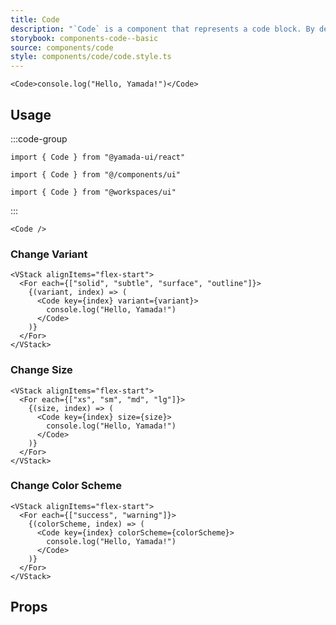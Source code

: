 ```yaml
---
title: Code
description: "`Code` is a component that represents a code block. By default, it renders a `code` element."
storybook: components-code--basic
source: components/code
style: components/code/code.style.ts
---
```


```tsx preview
<Code>console.log("Hello, Yamada!")</Code>
```

## Usage

:::code-group

```tsx [package]
import { Code } from "@yamada-ui/react"
```

```tsx [alias]
import { Code } from "@/components/ui"
```

```tsx [monorepo]
import { Code } from "@workspaces/ui"
```

:::

```tsx
<Code />
```

### Change Variant

```tsx preview
<VStack alignItems="flex-start">
  <For each={["solid", "subtle", "surface", "outline"]}>
    {(variant, index) => (
      <Code key={index} variant={variant}>
        console.log("Hello, Yamada!")
      </Code>
    )}
  </For>
</VStack>
```

### Change Size

```tsx preview
<VStack alignItems="flex-start">
  <For each={["xs", "sm", "md", "lg"]}>
    {(size, index) => (
      <Code key={index} size={size}>
        console.log("Hello, Yamada!")
      </Code>
    )}
  </For>
</VStack>
```

### Change Color Scheme

```tsx preview
<VStack alignItems="flex-start">
  <For each={["success", "warning"]}>
    {(colorScheme, index) => (
      <Code key={index} colorScheme={colorScheme}>
        console.log("Hello, Yamada!")
      </Code>
    )}
  </For>
</VStack>
```

## Props

<PropsTable name="code" />
